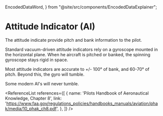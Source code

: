   EncodedDataWord,
} from "@site/src/components/EncodedDataExplainer";

# Attitude Indicator (AI)

The attitude indicate provide pitch and bank information to the pilot.

Standard vacuum-driven attitude indicators rely on a gyroscope mounted in the
horizontal plane. When he aircraft is pitched or banked, the spinning gyroscope
stays rigid in space.

Most attitude indicators are accurate to +/- 100&deg; of bank, and 60-70&deg; of
pitch. Beyond this, the gyro will tumble.

Some modern AI's will never tumble.

<ReferenceList references={[
  {
    name: 'Pilots Handbook of Aeronautical Knowledge, Chapter 8',
    link: 'https://www.faa.gov/regulations_policies/handbooks_manuals/aviation/phak/media/10_phak_ch8.pdf',
  },
]} />
